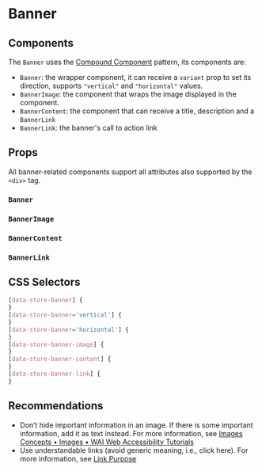 

# Banner

<Canvas>
  <Story id="molecules-banner--banner" />
</Canvas>

## Components

The `Banner` uses the [Compound Component](https://kentcdodds.com/blog/compound-components-with-react-hooks) pattern, its components are:

- `Banner`: the wrapper component, it can receive a `variant` prop to set its direction, supports `"vertical"` and `"horizontal"` values.
- `BannerImage`: the component that wraps the image displayed in the component.
- `BannerContent`: the component that can receive a title, description and a `BannerLink`
- `BannerLink`: the banner's call to action link

## Props

All banner-related components support all attributes also supported by the `<div>` tag.

### `Banner`

<ArgsTable of={Banner} />

### `BannerImage`

<ArgsTable of={BannerImage} />

### `BannerContent`

<ArgsTable of={BannerContent} />

### `BannerLink`

<ArgsTable of={BannerLink} />

## CSS Selectors

```css
[data-store-banner] {
}
[data-store-banner='vertical'] {
}
[data-store-banner='horizontal'] {
}
[data-store-banner-image] {
}
[data-store-banner-content] {
}
[data-store-banner-link] {
}
```

## Recommendations

- Don’t hide important information in an image. If there is some important information, add it as text instead. For more information, see [Images Concepts • Images • WAI Web Accessibility Tutorials](https://www.w3.org/WAI/tutorials/images/)
- Use understandable links (avoid generic meaning, i.e., click here). For more information, see [Link Purpose](https://www.w3.org/WAI/WCAG21/Understanding/link-purpose-in-context.html)
